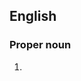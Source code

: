 ==English==
{{rfi}}
{{wikipedia}}
{{wikispecies}}
===Proper noun===
{{head|mul|Proper noun|head=''[[Philautus]] [[steineri]]''}}

# {{taxon|species|genus|Philautus|a [[frog]] [[endemic]] to [[Sri Lanka]]}}